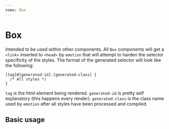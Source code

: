 ```yaml
---
name: Box
---
```




# Box

Intended to be used within other components. All `Box` components will get a `<link>` inserted to `<head>` by `emotion` that will attempt to harden the selector specificity of the styles. The format of the generated selector will look like the following:

```
[tag]#[generated-id].[generated-class] {
  /* All styles */
}
```
`tag` is the html element being rendered. `generated-id` is pretty self explanatory (this happens every render). `generated-class` is the class name used by `emotion` after all styles have been processed and compiled.

<PropsTable of={Box} />

## Basic usage

<Playground>
  <style dangerouslySetInnerHTML={{__html: `
    div {
      background: black;
    }
  `}} />
  An example to showcase outer styles not bleeding through
  <Box isLocked className="bg-yellow-lighter mt-4 p-8 rounded" tag="div">
    Subway tile cardigan tacos fashion axe. Subway tile pickled blog hell of health goth tattooed tousled affogato hashtag fashion axe mumblecore artisan synth tacos. Readymade shaman DIY, glossier vexillologist enamel pin trust fund chia live-edge before they sold out messenger bag aesthetic gastropub biodiesel. Organic blog pitchfork gluten-free, jianbing lyft subway tile. Bespoke retro schlitz poutine palo santo kogi tilde YOLO tumblr scenester locavore jianbing cred. Ennui brooklyn iceland marfa, farm-to-table venmo art party affogato kogi umami raclette. Enamel pin affogato tofu biodiesel master cleanse stumptown fixie.
  </Box>
</Playground>